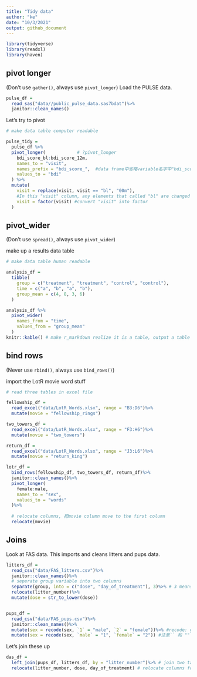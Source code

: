 ```yaml
---
title: "Tidy data"
author: "ke"
date: "10/3/2021"
output: github_document
---
```


```r
library(tidyverse)
library(readxl)
library(haven)
```

## pivot longer

(Don't use `gather()`, always use `pivot_longer`)
Load the PULSE data.

```r
pulse_df = 
  read_sas("data//public_pulse_data.sas7bdat")%>%
  janitor::clean_names()
```

Let's try to pivot

```r
# make data table computer readable

pulse_tidy = 
  pulse_df %>%
  pivot_longer(            # ?pivot_longer
    bdi_score_bl:bdi_score_12m,
    names_to = "visit",
    names_prefix = "bdi_score_",  #data frame中省略variable名字中"bdi_score_"这一部分
    values_to = "bdi"
  ) %>%
  mutate(
    visit = replace(visit, visit == "bl", "00m"), 
    #In this "visit" column, any elements that called "bl" are changed to "00m"
    visit = factor(visit) #convert "visit" into factor
  )
```

## pivot_wider

(Don't use `spread()`, always use `pivot_wider`)

make up a results data table

```r
# make data table human readable

analysis_df = 
  tibble(
    group = c("treatment", "treatment", "control", "control"),
    time = c("a", "b", "a", "b"),
    group_mean = c(4, 8, 3, 6)
  )

analysis_df %>%
  pivot_wider(
    names_from = "time",
    values_from = "group_mean"
  )
knitr::kable() # make r_markdown realize it is a table, output a table format
```


## bind rows

(Never use `rbind()`, always use `bind_rows()`)

import the LotR movie word stuff

```r
# read three tables in excel file

fellowship_df = 
  read_excel("data/LotR_Words.xlsx", range = "B3:D6")%>%
  mutate(movie = "fellowship_rings")

two_towers_df = 
  read_excel("data/LotR_Words.xlsx", range = "F3:H6")%>%
  mutate(movie = "two_towers")

return_df = 
  read_excel("data/LotR_Words.xlsx", range = "J3:L6")%>%
  mutate(movie = "return_king")

lotr_df = 
  bind_rows(fellowship_df, two_towers_df, return_df)%>%
  janitor::clean_names()%>%
  pivot_longer(
    female:male,
    names_to = "sex",
    values_to = "words"
  )%>%
  
  # relocate columns, 把movie column move to the first column
  relocate(movie)
```


## Joins

Look at FAS data. This imports and cleans litters and pups data.

```r
litters_df =
  read_csv("data/FAS_litters.csv")%>%
  janitor::clean_names()%>%
  # seperate group variable into two columns
  separate(group, into = c("dose", "day_of_treatment"), 3)%>% # 3 means split column name in which letter: "con 7", if 2, then: "co n7"
  relocate(litter_number)%>%
  mutate(dose = str_to_lower(dose))


pups_df = 
  read_csv("data/FAS_pups.csv")%>%
  janitor::clean_names()%>%
  mutate(sex = recode(sex, `1` = "male", `2` = "female"))%>% #recode: give it a variable, tell it what and how you wanna change
  mutate(sex = recode(sex, `male` = "1", `female` = "2")) #注意`` 和 ""
```


Let's join these up

```r
das_df = 
  left_join(pups_df, litters_df, by = "litter_number")%>% # join two table together
  relocate(litter_number, dose, day_of_treatment) # relocate columns following this order
```





